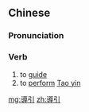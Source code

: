 {{also|导引}}
==Chinese==
{{zh-forms|s=导引}}

===Pronunciation===
{{zh-pron
|m=dǎoyǐn
|c=dou6 jan5
|cat=v
}}

===Verb===
{{zh-verb}}

# to [[guide]]
# to [[perform]] [[w:Tao yin|Tao yin]]

[[mg:導引]]
[[zh:導引]]